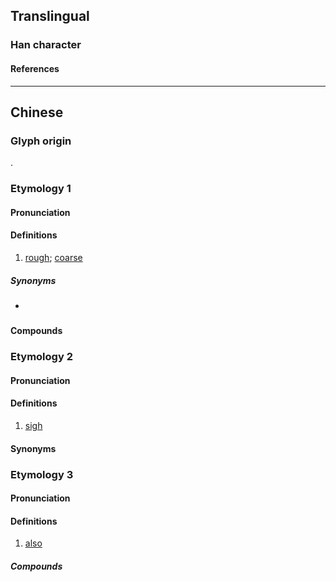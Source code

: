 {{character info}}
==Translingual==

===Han character===
{{Han char|rn=30|rad=口|as=15|sn=18|four=64014|canj=RTJG|ids=⿰口鞋}}

====References====
{{Han ref|kx=0213.171|hdz=10698.161|uh=56A1}}

----

==Chinese==

===Glyph origin===
{{Han compound|口|鞋|ls=psc|c1=s|c2=p|t1=mouth; colloquial speech|no_och2=1}}.

===Etymology 1===
{{zh-forms|alt=鞋}}

====Pronunciation====
{{zh-pron
|m=hái
|c=haai4
|cat=a
}}

====Definitions====
{{zh-hanzi}}

# {{lb|zh|Cantonese}} [[rough]]; [[coarse]]

=====Synonyms=====
* {{q|Mandarin}} {{zh-l|粗糙}}

====Compounds====
{{zh-der|嚡澀澀|粗嚡|嚡柴|嚡口}}

===Etymology 2===
{{zh-forms|alt=鞋}}

====Pronunciation====
{{zh-pron
|c=haai4
|cat=intj
}}

====Definitions====
{{zh-hanzi}}

# {{lb|zh|Cantonese}} [[sigh]] {{gloss|interjection}}
#: {{zh-x|嚡，太 多 嘢 要 做 喇！|'''Sigh''', too many things to do!|C}}

====Synonyms====
{{zh-der|嚡嚡聲}}

===Etymology 3===
{{zh-forms}}

====Pronunciation====
{{zh-pron
|m=xié
|w=3hha
|cat=
}}

====Definitions====
{{zh-hanzi}}

# {{lb|zh|Wu}} [[also]]

=====Compounds=====
{{zh-der|嚡裡|嚡裡墶}}